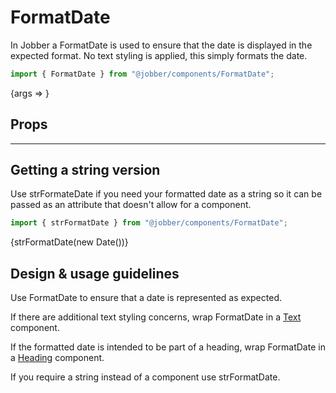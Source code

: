 
# FormatDate

<Meta title="Components/Utilities/FormatDate" component={FormatDate} />

In Jobber a FormatDate is used to ensure that the date is displayed in the
expected format. No text styling is applied, this simply formats the date.

```ts
import { FormatDate } from "@jobber/components/FormatDate";
```

<Canvas>
  <Story
    name="FormatDate"
    args={{
      date: new CivilDate(2020, 2, 26),
    }}
  >
    {args => <FormatDate {...args} />}
  </Story>
</Canvas>

## Props

<ArgsTable of={FormatDate} story="FormatDate" />

---

## Getting a string version

Use strFormateDate if you need your formatted date as a string so it can be
passed as an attribute that doesn't allow for a component.

```ts
import { strFormatDate } from "@jobber/components/FormatDate";
```

<Canvas>
  <Text>{strFormatDate(new Date())}</Text>
</Canvas>

## Design & usage guidelines

Use FormatDate to ensure that a date is represented as expected.

If there are additional text styling concerns, wrap FormatDate in a
[Text](../?path=/docs/components-text-and-typography-text-docs--page) component.

If the formatted date is intended to be part of a heading, wrap FormatDate in a
[Heading](../?path=/docs/components-text-and-typography-heading--heading)
component.

If you require a string instead of a component use strFormatDate.
